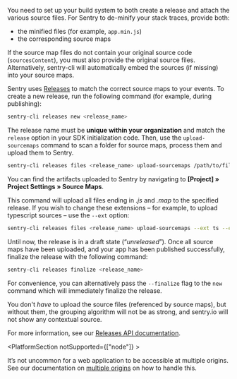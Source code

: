 You need to set up your build system to both create a release and attach the various source files. For Sentry to de-minify your stack traces, provide both:
- the minified files (for example, `app.min.js`)
- the corresponding source maps

If the source map files do not contain your original source code (`sourcesContent`), you must also provide the original source files. Alternatively, sentry-cli will automatically embed the sources (if missing) into your source maps.

Sentry uses [Releases](/product/releases/) to match the correct source maps to your events. To create a new release, run the following command (for example, during publishing):

```bash
sentry-cli releases new <release_name>
```

<Note>

The release name must be **unique within your organization** and match the `release` option in your SDK initialization code. Then, use the `upload-sourcemaps` command to scan a folder for source maps, process them and upload them to Sentry.

</Note>

```bash
sentry-cli releases files <release_name> upload-sourcemaps /path/to/files
```

<Note>

You can find the artifacts uploaded to Sentry by navigating to **[Project] » Project Settings » Source Maps**.

</Note>

This command will upload all files ending in _.js_ and _.map_ to the specified release. If you wish to change these extensions – for example, to upload typescript sources – use the `--ext` option:

```bash
sentry-cli releases files <release_name> upload-sourcemaps --ext ts --ext map /path/to/files
```

Until now, the release is in a draft state (“_unreleased_”). Once all source maps have been uploaded, and your app has been published successfully, finalize the release with the following command:

```bash
sentry-cli releases finalize <release_name>
```

For convenience, you can alternatively pass the `--finalize` flag to the `new` command which will immediately finalize the release.

You don't _have_ to upload the source files (referenced by source maps), but without them, the grouping algorithm will not be as strong, and sentry.io will not show any contextual source.

For more information, see our [Releases API documentation](/api/releases/).

<PlatformSection notSupported={["node"]} >

It’s not uncommon for a web application to be accessible at multiple origins. See our documentation on [multiple origins](../multiple-origins/) on how to handle this.

</PlatformSection>
